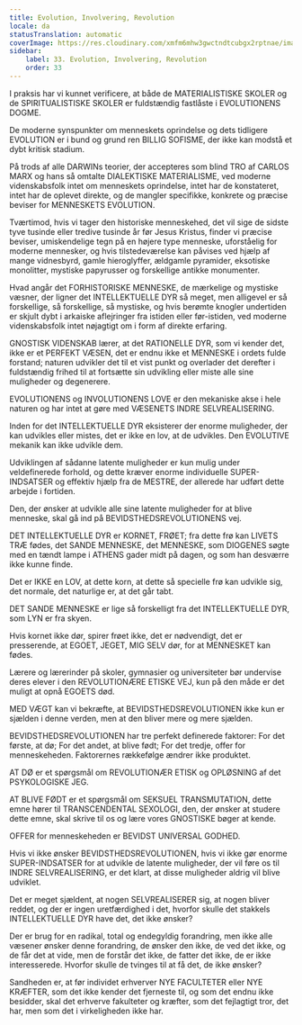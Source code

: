 ```yaml
---
title: Evolution, Involvering, Revolution
locale: da
statusTranslation: automatic
coverImage: https://res.cloudinary.com/xmfm6mhw3gwctndtcubgx2rptnae/image/upload/v1740337243/small_cover_educacion_fundamental_a051170f1c.webp
sidebar:
    label: 33. Evolution, Involvering, Revolution
    order: 33
---
```

I praksis har vi kunnet verificere, at både de MATERIALISTISKE SKOLER og de SPIRITUALISTISKE SKOLER er fuldstændig fastlåste i EVOLUTIONENS DOGME.

De moderne synspunkter om menneskets oprindelse og dets tidligere EVOLUTION er i bund og grund ren BILLIG SOFISME, der ikke kan modstå et dybt kritisk stadium.

På trods af alle DARWINs teorier, der accepteres som blind TRO af CARLOS MARX og hans så omtalte DIALEKTISKE MATERIALISME, ved moderne videnskabsfolk intet om menneskets oprindelse, intet har de konstateret, intet har de oplevet direkte, og de mangler specifikke, konkrete og præcise beviser for MENNESKETS EVOLUTION.

Tværtimod, hvis vi tager den historiske menneskehed, det vil sige de sidste tyve tusinde eller tredive tusinde år før Jesus Kristus, finder vi præcise beviser, umiskendelige tegn på en højere type menneske, uforståelig for moderne mennesker, og hvis tilstedeværelse kan påvises ved hjælp af mange vidnesbyrd, gamle hieroglyffer, ældgamle pyramider, eksotiske monolitter, mystiske papyrusser og forskellige antikke monumenter.

Hvad angår det FORHISTORISKE MENNESKE, de mærkelige og mystiske væsner, der ligner det INTELLEKTUELLE DYR så meget, men alligevel er så forskellige, så forskellige, så mystiske, og hvis berømte knogler undertiden er skjult dybt i arkaiske aflejringer fra istiden eller før-istiden, ved moderne videnskabsfolk intet nøjagtigt om i form af direkte erfaring.

GNOSTISK VIDENSKAB lærer, at det RATIONELLE DYR, som vi kender det, ikke er et PERFEKT VÆSEN, det er endnu ikke et MENNESKE i ordets fulde forstand; naturen udvikler det til et vist punkt og overlader det derefter i fuldstændig frihed til at fortsætte sin udvikling eller miste alle sine muligheder og degenerere.

EVOLUTIONENS og INVOLUTIONENS LOVE er den mekaniske akse i hele naturen og har intet at gøre med VÆSENETS INDRE SELVREALISERING.

Inden for det INTELLEKTUELLE DYR eksisterer der enorme muligheder, der kan udvikles eller mistes, det er ikke en lov, at de udvikles. Den EVOLUTIVE mekanik kan ikke udvikle dem.

Udviklingen af sådanne latente muligheder er kun mulig under veldefinerede forhold, og dette kræver enorme individuelle SUPER-INDSATSER og effektiv hjælp fra de MESTRE, der allerede har udført dette arbejde i fortiden.

Den, der ønsker at udvikle alle sine latente muligheder for at blive menneske, skal gå ind på BEVIDSTHEDSREVOLUTIONENS vej.

DET INTELLEKTUELLE DYR er KORNET, FRØET; fra dette frø kan LIVETS TRÆ fødes, det SANDE MENNESKE, det MENNESKE, som DIOGENES søgte med en tændt lampe i ATHENS gader midt på dagen, og som han desværre ikke kunne finde.

Det er IKKE en LOV, at dette korn, at dette så specielle frø kan udvikle sig, det normale, det naturlige er, at det går tabt.

DET SANDE MENNESKE er lige så forskelligt fra det INTELLEKTUELLE DYR, som LYN er fra skyen.

Hvis kornet ikke dør, spirer frøet ikke, det er nødvendigt, det er presserende, at EGOET, JEGET, MIG SELV dør, for at MENNESKET kan fødes.

Lærere og lærerinder på skoler, gymnasier og universiteter bør undervise deres elever i den REVOLUTIONÆRE ETISKE VEJ, kun på den måde er det muligt at opnå EGOETS død.

MED VÆGT kan vi bekræfte, at BEVIDSTHEDSREVOLUTIONEN ikke kun er sjælden i denne verden, men at den bliver mere og mere sjælden.

BEVIDSTHEDSREVOLUTIONEN har tre perfekt definerede faktorer: For det første, at dø; For det andet, at blive født; For det tredje, offer for menneskeheden. Faktorernes rækkefølge ændrer ikke produktet.

AT DØ er et spørgsmål om REVOLUTIONÆR ETISK og OPLØSNING af det PSYKOLOGISKE JEG.

AT BLIVE FØDT er et spørgsmål om SEKSUEL TRANSMUTATION, dette emne hører til TRANSCENDENTAL SEXOLOGI, den, der ønsker at studere dette emne, skal skrive til os og lære vores GNOSTISKE bøger at kende.

OFFER for menneskeheden er BEVIDST UNIVERSAL GODHED.

Hvis vi ikke ønsker BEVIDSTHEDSREVOLUTIONEN, hvis vi ikke gør enorme SUPER-INDSATSER for at udvikle de latente muligheder, der vil føre os til INDRE SELVREALISERING, er det klart, at disse muligheder aldrig vil blive udviklet.

Det er meget sjældent, at nogen SELVREALISERER sig, at nogen bliver reddet, og der er ingen uretfærdighed i det, hvorfor skulle det stakkels INTELLEKTUELLE DYR have det, det ikke ønsker?

Der er brug for en radikal, total og endegyldig forandring, men ikke alle væsener ønsker denne forandring, de ønsker den ikke, de ved det ikke, og de får det at vide, men de forstår det ikke, de fatter det ikke, de er ikke interesserede. Hvorfor skulle de tvinges til at få det, de ikke ønsker?

Sandheden er, at før individet erhverver NYE FACULTETER eller NYE KRÆFTER, som det ikke kender det fjerneste til, og som det endnu ikke besidder, skal det erhverve fakulteter og kræfter, som det fejlagtigt tror, det har, men som det i virkeligheden ikke har.

